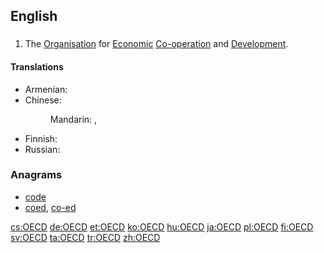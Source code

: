 ==English==

==={{initialism-old|en}}===
{{head|en}}
{{wikipedia}}

# The [[organization|Organisation]] for [[economic|Economic]] [[co-operation|Co-operation]] and [[development|Development]].

====Translations====
{{trans-top|the Organsiation for Economic Co-operation and Development}}
* Armenian: {{t|hy|ՏՀԶԿ|tr=THZK|sc=Armn}}
* Chinese:
*: Mandarin: {{t+|cmn|經濟合作與發展組織|sc=Hani}}, {{t|cmn|经济合作与发展组织|tr=jīngjì hézuò yǔ fāzhǎn zǔzhī|sc=Hani}}
{{trans-mid}}
* Finnish: {{t+|fi|OECD}}
* Russian: {{t|ru|ОЭСР|f|tr=o-e-es-ér|sc=Cyrl}}
{{trans-bottom}}

===Anagrams===
* [[code#English|code]]
* [[coed#English|coed]], [[co-ed#English|co-ed]]

[[cs:OECD]]
[[de:OECD]]
[[et:OECD]]
[[ko:OECD]]
[[hu:OECD]]
[[ja:OECD]]
[[pl:OECD]]
[[fi:OECD]]
[[sv:OECD]]
[[ta:OECD]]
[[tr:OECD]]
[[zh:OECD]]